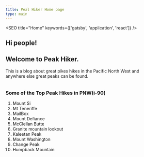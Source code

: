 ```yaml
---
title: Peal Hiker Home page
type: main
---
```




<SEO title="Home" keywords={['gatsby', 'application', 'react']} />

## Hi people!
## Welcome to Peak Hiker.

This is a blog about great pikes hikes in the Pacific North West and anywhere else great peaks can be found.

<div style={{ maxWidth: '300px', marginBottom: '1.45rem' }}>
  <Image />
</div>

### Some of the Top Peak Hikes in PNW(i-90)
  1. Mount Si
  2. Mt Teneriffe
  3. MailBox
  4. Mount Defiance
  5. McClellan Butte
  6. Granite mountain lookout
  7. Kaleetan Peak
  8. Mount Washington 
  9. Change Peak
  10. Humpback Mountain



